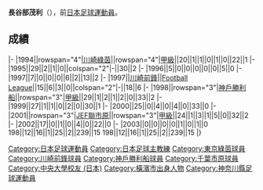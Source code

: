 {{Infobox football biography
|name=長谷部茂利
|image=
|fullname=長谷部茂利
|birth_date={{Birth date and age|1971|4|23}}
|cityofbirth=[[神奈川縣|神奈川縣]]
|countryofbirth=[[日本|日本]]
|position=[[中场|中场]]
|currentclub=
|years=1994-1997<br/>1997<br/>1998-2000<br/>2001-2003
|clubs=[[東京綠茵|川崎綠茵]]<br/>[[川崎前鋒|川崎前鋒]]<br/>[[神戶勝利船|神戶勝利船]]<br/>[[JEF聯市原·千葉|JEF聯市原]]
|caps(goals)=
|nationalyears=
|nationalteam=
|nationalcaps(goals)=
|manageryears1= 2016-
|managerclubs1= [[JEF聯市原·千葉|JEF聯市原·千葉]]
}}
'''長谷部茂利'''（{{Bd|1971年|4月23日||}}），前[[日本|日本]][[足球|足球]][[運動員|運動員]]。

==成績==
{{Football player club statistics 1|YYN}}
{{Football player club statistics 2|JPN|YYN}}
|-
|1994||rowspan="4"|[[東京綠茵|川崎綠茵]]||rowspan="4"|[[日本職業足球甲級聯賽|甲級]]||20||1||1||0||1||0||22||1
|-
|1995||29||2||1||0||colspan="2"|-||30||2
|-
|1996||5||0||0||0||0||0||5||0
|-
|1997||7||0||0||0||6||2||13||2
|-
|1997||[[川崎前鋒|川崎前鋒]]||[[Japan_Football_League|Football League]]||15||6||3||0||colspan="2"|-||18||6
|-
|1998||rowspan="3"|[[神戶勝利船|神戶勝利船]]||rowspan="3"|[[日本職業足球甲級聯賽|甲級]]||29||1||2||1||2||0||33||2
|-
|1999||27||1||1||0||2||0||30||1
|-
|2000||25||0||4||0||4||0||33||0
|-
|2001||rowspan="3"|[[JEF聯市原·千葉|JEF聯市原]]||rowspan="3"|[[日本職業足球甲級聯賽|甲級]]||24||1||3||1||5||0||32||2
|-
|2002||17||0||1||0||4||0||22||0
|-
|2003||0||0||0||0||1||0||1||0
{{Football player club statistics 3|1|JPN}}198||12||16||1||25||2||239||15
{{Football player club statistics 5}}198||12||16||1||25||2||239||15
|}

{{Japan-sport-bio-stub}}
{{Soccer-player-stub}}

[[Category:日本足球運動員|Category:日本足球運動員]]
[[Category:日本足球主教練|Category:日本足球主教練]]
[[Category:東京綠茵球員|Category:東京綠茵球員]]
[[Category:川崎前鋒球員|Category:川崎前鋒球員]]
[[Category:神戶勝利船球員|Category:神戶勝利船球員]]
[[Category:千葉市原球員|Category:千葉市原球員]]
[[Category:中央大學校友_(日本)|Category:中央大學校友 (日本)]]
[[Category:橫濱市出身人物|Category:橫濱市出身人物]]
[[Category:神奈川縣足球運動員|Category:神奈川縣足球運動員]]